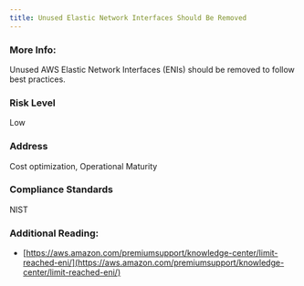 ```yaml
---
title: Unused Elastic Network Interfaces Should Be Removed
---
```


### More Info:

Unused AWS Elastic Network Interfaces (ENIs) should be removed to follow best practices.

### Risk Level

Low

### Address

Cost optimization, Operational Maturity

### Compliance Standards

NIST

### Additional Reading:

- [https://aws.amazon.com/premiumsupport/knowledge-center/limit-reached-eni/](https://aws.amazon.com/premiumsupport/knowledge-center/limit-reached-eni/)
